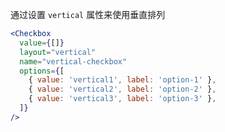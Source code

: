 通过设置 `vertical` 属性来使用垂直排列

```jsx
<Checkbox
  value={[]}
  layout="vertical"
  name="vertical-checkbox"
  options={[
    { value: 'vertical1', label: 'option-1' },
    { value: 'vertical2', label: 'option-2' },
    { value: 'vertical3', label: 'option-3' },
  ]}
/>
```
